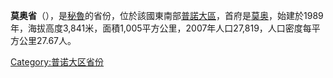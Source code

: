 '''莫奥省'''（{{lang-es|Provincia de Moho}}），是[[秘魯|秘魯]]的省份，位於該國東南部[[普諾大區|普諾大區]]，首府是[[莫奥|莫奥]]，始建於1989年，海拔高度3,841米，面積1,005平方公里，2007年人口27,819，人口密度每平方公里27.67人。

{{coord|15.360764|S|69.499844|W|type:adm2nd_source:itwiki|display=title}}

{{秘魯省份|state=collapsed}}
{{秘鲁行政区划小作品}}
[[Category:普诺大区省份|Category:普诺大区省份]]